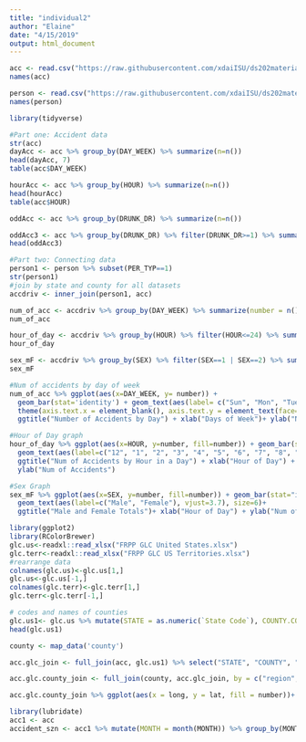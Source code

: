```yaml
---
title: "individual2"
author: "Elaine"
date: "4/15/2019"
output: html_document
---
```


```r
acc <- read.csv("https://raw.githubusercontent.com/xdaiISU/ds202materials/master/hwlabs/fars2017/accident.csv", stringsAsFactors = FALSE)
names(acc)

person <- read.csv("https://raw.githubusercontent.com/xdaiISU/ds202materials/master/hwlabs/fars2017/person.csv", stringsAsFactors = FALSE)
names(person)

library(tidyverse)

```

```r
#Part one: Accident data
str(acc)
dayAcc <- acc %>% group_by(DAY_WEEK) %>% summarize(n=n())
head(dayAcc, 7)
table(acc$DAY_WEEK)

hourAcc <- acc %>% group_by(HOUR) %>% summarize(n=n())
head(hourAcc)
table(acc$HOUR)

oddAcc <- acc %>% group_by(DRUNK_DR) %>% summarize(n=n())

oddAcc3 <- acc %>% group_by(DRUNK_DR) %>% filter(DRUNK_DR>=1) %>% summarize(sum(DRUNK_DR))
head(oddAcc3)

```

```r
#Part two: Connecting data
person1 <- person %>% subset(PER_TYP==1)
str(person1)
#join by state and county for all datasets
accdriv <- inner_join(person1, acc)

num_of_acc <- accdriv %>% group_by(DAY_WEEK) %>% summarize(number = n())
num_of_acc

hour_of_day <- accdriv %>% group_by(HOUR) %>% filter(HOUR<=24) %>% summarize(number=n())
hour_of_day

sex_mF <- accdriv %>% group_by(SEX) %>% filter(SEX==1 | SEX==2) %>% summarize(number=n())
sex_mF

#Num of accidents by day of week
num_of_acc %>% ggplot(aes(x=DAY_WEEK, y= number)) + 
  geom_bar(stat='identity') + geom_text(aes(label= c("Sun", "Mon", "Tues", "Wed", "Thur", "Fri", "Sat"), vjust= -.2)) +
  theme(axis.text.x = element_blank(), axis.text.y = element_text(face="bold", color="black")) +
  ggtitle("Number of Accidents by Day") + xlab("Days of Week")+ ylab("Num of Accidents")

#Hour of Day graph
hour_of_day %>% ggplot(aes(x=HOUR, y=number, fill=number)) + geom_bar(stat="identity") +
  geom_text(aes(label=c("12", "1", "2", "3", "4", "5", "6", "7", "8", "9", "10", "11", "12pm", "1pm", "2pm", "3pm", "4pm", "5pm", "6pm", "7pm", "8pm", "9pm", "10pm", "11pm"), angle = 90), hjust=2) +
  ggtitle("Num of Accidents by Hour in a Day") + xlab("Hour of Day") +
  ylab("Num of Accidents")

#Sex Graph
sex_mF %>% ggplot(aes(x=SEX, y=number, fill=number)) + geom_bar(stat="identity") +
  geom_text(aes(label=c("Male", "Female"), vjust=3.7), size=6)+
  ggtitle("Male and Female Totals")+ xlab("Hour of Day") + ylab("Num of Accidents")


```

```r
library(ggplot2)
library(RColorBrewer)
glc.us<-readxl::read_xlsx("FRPP GLC United States.xlsx")
glc.terr<-readxl::read_xlsx("FRPP GLC US Territories.xlsx")
#rearrange data
colnames(glc.us)<-glc.us[1,]
glc.us<-glc.us[-1,]
colnames(glc.terr)<-glc.terr[1,]
glc.terr<-glc.terr[-1,]

# codes and names of counties
glc.us1<- glc.us %>% mutate(STATE = as.numeric(`State Code`), COUNTY.CODE = as.numeric(`County Code`)) # maybe add `County Name` to this mutate?
head(glc.us1)

county <- map_data('county')

acc.glc_join <- full_join(acc, glc.us1) %>% select("STATE", "COUNTY", "County Name", "State Name", "ST_CASE") %>% mutate(region = tolower(`State Name`), subregion = tolower(`County Name`)) %>% select("STATE", "COUNTY", "region", "subregion") %>% group_by(region, subregion) %>% summarize(number=n())

acc.glc.county_join <- full_join(county, acc.glc_join, by = c("region", "subregion"))

acc.glc.county_join %>% ggplot(aes(x = long, y = lat, fill = number))+ geom_polygon(aes(group = group)) + scale_fill_distiller(palette='OrRd')


```

```r
library(lubridate)
acc1 <- acc
accident_szn <- acc1 %>% mutate(MONTH = month(MONTH)) %>% group_by(MONTH, WEATHER)



```
